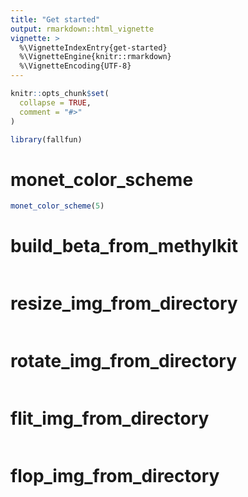 ```yaml
---
title: "Get started"
output: rmarkdown::html_vignette
vignette: >
  %\VignetteIndexEntry{get-started}
  %\VignetteEngine{knitr::rmarkdown}
  %\VignetteEncoding{UTF-8}
---
```


```r
knitr::opts_chunk$set(
  collapse = TRUE,
  comment = "#>"
)
```

```r
library(fallfun)
```

<!-- WARNING - This vignette is generated by {fusen} from dev/flat_first.Rmd: do not edit by hand -->

# monet_color_scheme

    

  

```r
monet_color_scheme(5)
```

  

# build_beta_from_methylkit

    

  

```r

```

  

  

# resize_img_from_directory

    

  

```r

```

  

  

# rotate_img_from_directory

    

  

```r

```

  

  

# flit_img_from_directory

    

  

```r

```

  

  

# flop_img_from_directory

    

  

```r

```

  

  


